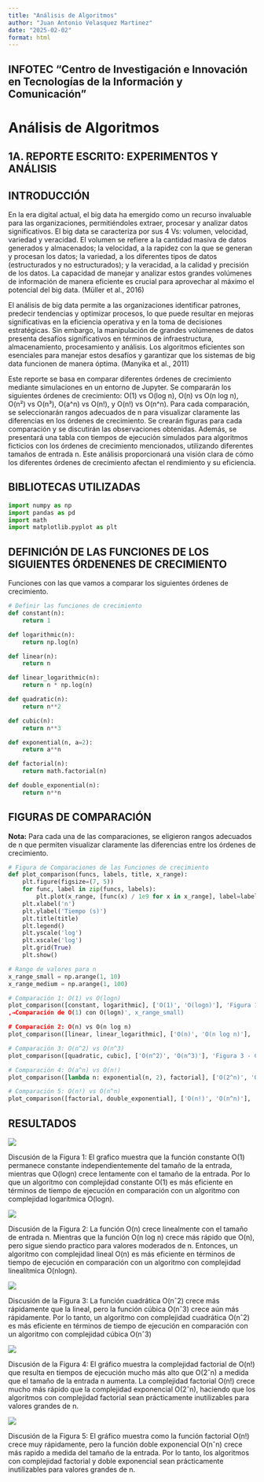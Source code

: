 ---
title: "Análisis de Algoritmos"
author: "Juan Antonio Velasquez Martinez"
date: "2025-02-02"
format: html
---

## INFOTEC "Centro de Investigación e Innovación en Tecnologías de la Información y Comunicación"

# Análisis de Algoritmos

## 1A. REPORTE ESCRITO: EXPERIMENTOS Y ANÁLISIS

## INTRODUCCIÓN

En la era digital actual, el big data ha emergido como un recurso invaluable para las organizaciones, permitiéndoles extraer, procesar y analizar datos significativos. El big data se caracteriza por sus 4 Vs: volumen, velocidad, variedad y veracidad. El volumen se refiere a la cantidad masiva de datos generados y almacenados; la velocidad, a la rapidez con la que se generan y procesan los datos; la variedad, a los diferentes tipos de datos (estructurados y no estructurados); y la veracidad, a la calidad y precisión de los datos. La capacidad de manejar y analizar estos grandes volúmenes de información de manera eficiente es crucial para aprovechar al máximo el potencial del big data. (Müller et al., 2016)

El análisis de big data permite a las organizaciones identificar patrones, predecir tendencias y optimizar procesos, lo que puede resultar en mejoras significativas en la eficiencia operativa y en la toma de decisiones estratégicas. Sin embargo, la manipulación de grandes volúmenes de datos presenta desafíos significativos en términos de infraestructura, almacenamiento, procesamiento y análisis. Los algoritmos eficientes son esenciales para manejar estos desafíos y garantizar que los sistemas de big data funcionen de manera óptima. (Manyika et al., 2011)

Este reporte se basa en comparar diferentes órdenes de crecimiento mediante simulaciones en un entorno de Jupyter. Se compararán los siguientes órdenes de crecimiento: O(1) vs O(log n), O(n) vs O(n log n), O(n²) vs O(n³), O(a\^n) vs O(n!), y O(n!) vs O(n\^n). Para cada comparación, se seleccionarán rangos adecuados de n para visualizar claramente las diferencias en los órdenes de crecimiento. Se crearán figuras para cada comparación y se discutirán las observaciones obtenidas. Además, se presentará una tabla con tiempos de ejecución simulados para algoritmos ficticios con los órdenes de crecimiento mencionados, utilizando diferentes tamaños de entrada n. Este análisis proporcionará una visión clara de cómo los diferentes órdenes de crecimiento afectan el rendimiento y su eficiencia.

## BIBLIOTECAS UTILIZADAS
```{python}
import numpy as np
import pandas as pd
import math
import matplotlib.pyplot as plt
```

## DEFINICIÓN DE LAS FUNCIONES DE LOS SIGUIENTES ÓRDENENES DE CRECIMIENTO
Funciones con las que vamos a comparar los siguientes órdenes de crecimiento.
```{python}
# Definir las funciones de crecimiento
def constant(n):
    return 1

def logarithmic(n):
    return np.log(n)

def linear(n):
    return n

def linear_logarithmic(n):
    return n * np.log(n)

def quadratic(n):
    return n**2

def cubic(n):
    return n**3

def exponential(n, a=2):
    return a**n

def factorial(n):
    return math.factorial(n)

def double_exponential(n):
    return n**n
```

## FIGURAS DE COMPARACIÓN
**Nota:** Para cada una de las comparaciones, se eligieron rangos adecuados de n que permiten visualizar claramente las diferencias entre los órdenes de crecimiento.
```{python}
# Figura de Comparaciones de las Funciones de crecimiento
def plot_comparison(funcs, labels, title, x_range):
    plt.figure(figsize=(7, 5))
    for func, label in zip(funcs, labels):
        plt.plot(x_range, [func(x) / 1e9 for x in x_range], label=label)  # Convertir a segundos
    plt.xlabel('n')
    plt.ylabel('Tiempo (s)')
    plt.title(title)
    plt.legend()
    plt.yscale('log')
    plt.xscale('log')
    plt.grid(True)
    plt.show()

# Rango de valores para n
x_range_small = np.arange(1, 10)
x_range_medium = np.arange(1, 100)

# Comparación 1: O(1) vs O(logn)
plot_comparison([constant, logarithmic], ['O(1)', 'O(logn)'], 'Figura 1 -␣
,→Comparación de O(1) con O(logn)', x_range_small)

# Comparación 2: O(n) vs O(n log n)
plot_comparison([linear, linear_logarithmic], ['O(n)', 'O(n log n)'], 'Figura 2 - Comparación de O(n) con O(n log n)', x_range_medium)

# Comparación 3: O(n^2) vs O(n^3)
plot_comparison([quadratic, cubic], ['O(n^2)', 'O(n^3)'], 'Figura 3 - Comparación de O(n^2) con O(n^3)', x_range_medium)

# Comparación 4: O(a^n) vs O(n!)
plot_comparison([lambda n: exponential(n, 2), factorial], ['O(2^n)', 'O(n!)'], 'Figura 4 - Comparación de O(2^n) con O(n!)', x_range_small)

# Comparación 5: O(n!) vs O(n^n)
plot_comparison([factorial, double_exponential], ['O(n!)', 'O(n^n)'], 'Figura 5 - Comparación de O(n!) con O(n^n)', x_range_small)
```

## RESULTADOS
![](images/clipboard-2919343183.png)

Discusión de la Figura 1: El grafico muestra que la función constante O(1) permanece constante independientemente del tamaño de la entrada, mientras que O(logn) crece lentamente con el tamaño de la entrada. Por lo que un algoritmo con complejidad constante O(1) es más eficiente en términos de tiempo de ejecución en comparación con un algoritmo con complejidad logarítmica O(logn).

![](images/clipboard-2385561962.png)

Discusión de la Figura 2: La función O(n) crece linealmente con el tamaño de entrada n. Mientras que la función O(n log n) crece más rápido que O(n), pero sigue siendo practico para valores moderados de n. Entonces, un algoritmo con complejidad lineal O(n) es más eficiente en términos de tiempo de ejecución en comparación con un algoritmo con complejidad linealítmica O(nlogn).

![](images/clipboard-2666917706.png)

Discusión de la Figura 3: La función cuadrática O(nˆ2) crece más rápidamente que la lineal, pero la función cúbica O(nˆ3) crece aún más rápidamente. Por lo tanto, un algoritmo con complejidad cuadrática O(nˆ2) es más eficiente en términos de tiempo de ejecución en comparación con un algoritmo con complejidad cúbica O(nˆ3)

![](images/clipboard-4113518922.png)

Discusión de la Figura 4: El gráfico muestra la complejidad factorial de O(n!) que resulta en tiempos de ejecución mucho más alto que O(2ˆn) a medida que el tamaño de la entrada n aumenta. La complejidad factorial O(n!) crece mucho más rápido que la complejidad exponencial O(2ˆn), haciendo que los algoritmos con complejidad factorial sean prácticamente inutilizables para valores grandes de n.

![](images/clipboard-3712726291.png)

Discusión de la Figura 5: El gráfico muestra como la función factorial O(n!) crece muy rápidamente, pero la función doble exponencial O(nˆn) crece más rapido a medida del tamaño de la entrada. Por lo tanto, los algoritmos con complejidad factorial y doble exponencial sean prácticamente inutilizables para valores grandes de n.

